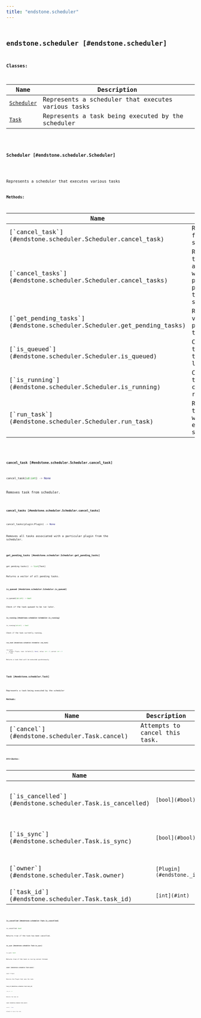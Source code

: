```yaml
---
title: "endstone.scheduler"
---
```


## <code className="doc-symbol doc-symbol-module"/> endstone.scheduler [#endstone.scheduler]

**Classes:**

Name | Description
---- | -----------
[`Scheduler`](#endstone.scheduler.Scheduler) | Represents a scheduler that executes various tasks
[`Task`](#endstone.scheduler.Task) | Represents a task being executed by the scheduler

### <code className="doc-symbol doc-symbol-class"/> Scheduler [#endstone.scheduler.Scheduler]

<div className="pl-[2em] mt-[1.25em]">

Represents a scheduler that executes various tasks

**Methods:**

<table>
<thead>
   <tr>
      <th>Name</th>
      <th>Description</th>
   </tr>
</thead>
<tbody>
    <tr key="cancel_task">
        <td>[`cancel_task`](#endstone.scheduler.Scheduler.cancel_task)</td>
        <td>Removes task from scheduler.</td>
    </tr>
    <tr key="cancel_tasks">
        <td>[`cancel_tasks`](#endstone.scheduler.Scheduler.cancel_tasks)</td>
        <td>Removes all tasks associated with a particular plugin from the scheduler.</td>
    </tr>
    <tr key="get_pending_tasks">
        <td>[`get_pending_tasks`](#endstone.scheduler.Scheduler.get_pending_tasks)</td>
        <td>Returns a vector of all pending tasks.</td>
    </tr>
    <tr key="is_queued">
        <td>[`is_queued`](#endstone.scheduler.Scheduler.is_queued)</td>
        <td>Check if the task queued to be run later.</td>
    </tr>
    <tr key="is_running">
        <td>[`is_running`](#endstone.scheduler.Scheduler.is_running)</td>
        <td>Check if the task currently running.</td>
    </tr>
    <tr key="run_task">
        <td>[`run_task`](#endstone.scheduler.Scheduler.run_task)</td>
        <td>Returns a task that will be executed synchronously</td>
    </tr></tbody>
</table>

#### <code className="doc-symbol doc-symbol-method"/> cancel_task [#endstone.scheduler.Scheduler.cancel_task]

```python
cancel_task(id:int) -> None
```

Removes task from scheduler.

#### <code className="doc-symbol doc-symbol-method"/> cancel_tasks [#endstone.scheduler.Scheduler.cancel_tasks]

```python
cancel_tasks(plugin:Plugin) -> None
```

Removes all tasks associated with a particular plugin from the scheduler.

#### <code className="doc-symbol doc-symbol-method"/> get_pending_tasks [#endstone.scheduler.Scheduler.get_pending_tasks]

```python
get_pending_tasks() -> list[Task]
```

Returns a vector of all pending tasks.

#### <code className="doc-symbol doc-symbol-method"/> is_queued [#endstone.scheduler.Scheduler.is_queued]

```python
is_queued(id:int) -> bool
```

Check if the task queued to be run later.

#### <code className="doc-symbol doc-symbol-method"/> is_running [#endstone.scheduler.Scheduler.is_running]

```python
is_running(id:int) -> bool
```

Check if the task currently running.

#### <code className="doc-symbol doc-symbol-method"/> run_task [#endstone.scheduler.Scheduler.run_task]

```python
run_task(
    plugin: Plugin, task: Callable[[], None], delay: int = 0, period: int = 0
) -> Task
```

Returns a task that will be executed synchronously

</div>

### <code className="doc-symbol doc-symbol-class"/> Task [#endstone.scheduler.Task]

<div className="pl-[2em] mt-[1.25em]">

Represents a task being executed by the scheduler

**Methods:**

<table>
<thead>
   <tr>
      <th>Name</th>
      <th>Description</th>
   </tr>
</thead>
<tbody>
    <tr key="cancel">
        <td>[`cancel`](#endstone.scheduler.Task.cancel)</td>
        <td>Attempts to cancel this task.</td>
    </tr></tbody>
</table>

**Attributes:**

<table>
<thead>
   <tr>
      <th>Name</th>
      <th>Type</th>
      <th>Description</th>
   </tr>
</thead>
<tbody>
    <tr key="is_cancelled">
        <td>[`is_cancelled`](#endstone.scheduler.Task.is_cancelled)</td>
        <td><code className="nextra-code">[bool](#bool)</code></td>
        <td>Returns true if the task has been cancelled.</td>
    </tr>
    <tr key="is_sync">
        <td>[`is_sync`](#endstone.scheduler.Task.is_sync)</td>
        <td><code className="nextra-code">[bool](#bool)</code></td>
        <td>Returns true if the task is run by server thread.</td>
    </tr>
    <tr key="owner">
        <td>[`owner`](#endstone.scheduler.Task.owner)</td>
        <td><code className="nextra-code">[Plugin](#endstone._internal.endstone_python.Plugin)</code></td>
        <td>Returns the Plugin that owns the task.</td>
    </tr>
    <tr key="task_id">
        <td>[`task_id`](#endstone.scheduler.Task.task_id)</td>
        <td><code className="nextra-code">[int](#int)</code></td>
        <td>Returns the task id.</td>
    </tr></tbody>
</table>

#### <code className="doc-symbol doc-symbol-attribute"/> is_cancelled [#endstone.scheduler.Task.is_cancelled]

```python
is_cancelled: bool
```

Returns true if the task has been cancelled.

#### <code className="doc-symbol doc-symbol-attribute"/> is_sync [#endstone.scheduler.Task.is_sync]

```python
is_sync: bool
```

Returns true if the task is run by server thread.

#### <code className="doc-symbol doc-symbol-attribute"/> owner [#endstone.scheduler.Task.owner]

```python
owner: Plugin
```

Returns the Plugin that owns the task.

#### <code className="doc-symbol doc-symbol-attribute"/> task_id [#endstone.scheduler.Task.task_id]

```python
task_id: int
```

Returns the task id.

#### <code className="doc-symbol doc-symbol-method"/> cancel [#endstone.scheduler.Task.cancel]

```python
cancel() -> None
```

Attempts to cancel this task.

</div>

